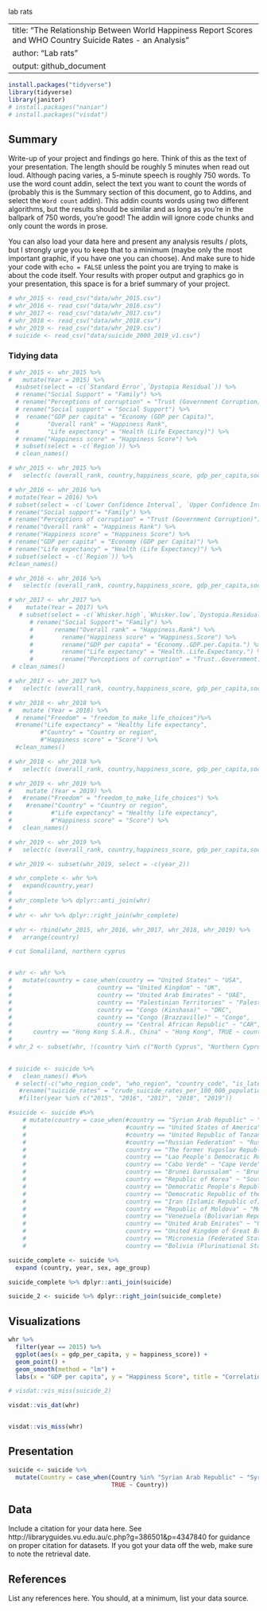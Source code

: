 lab rats

---
title: "The Relationship Between World Happiness Report Scores and WHO Country Suicide Rates - an Analysis"
author: "Lab rats"
output: github_document
---

```r
install.packages("tidyverse")
library(tidyverse)
library(janitor)
# install.packages("naniar")
# install.packages("visdat")
```

## Summary

Write-up of your project and findings go here. 
Think of this as the text of your presentation. 
The length should be roughly 5 minutes when read out loud.
Although pacing varies, a 5-minute speech is roughly 750 words. 
To use the word count addin, select the text you want to count the words of (probably this is the 
Summary section of this document, go to Addins, and select the `Word count` addin).
This addin counts words using two different algorithms, but the results should be similar and as long as you're in the ballpark of 750 words, you're good! 
The addin will ignore code chunks and only count the words in prose.

You can also load your data here and present any analysis results / plots, but I strongly urge you to keep that to a minimum (maybe only the most important graphic, if you have one you can choose). 
And make sure to hide your code with  `echo = FALSE` unless the point you are trying to make is about the code itself.
Your results with proper output and graphics go in your presentation, this space is for a brief summary of your project.

```r
# whr_2015 <- read_csv("data/whr_2015.csv")
# whr_2016 <- read_csv("data/whr_2016.csv")
# whr_2017 <- read_csv("data/whr_2017.csv")
# whr_2018 <- read_csv("data/whr_2018.csv")
# whr_2019 <- read_csv("data/whr_2019.csv")
# suicide <- read_csv("data/suicide_2000_2019_v1.csv")


```

### Tidying data 

```r
# whr_2015 <- whr_2015 %>%
#   mutate(Year = 2015) %>%
  #subset(select = -c(`Standard Error`,`Dystopia Residual`)) %>%
  # rename("Social Support" = "Family") %>%
  # rename("Perceptions of corruption" = "Trust (Government Corruption)") %>%
  # rename("Social support" = "Social Support") %>%
  #  rename("GDP per capita" = "Economy (GDP per Capita)",
  #        "Overall rank" = "Happiness Rank",
  #        "Life expectancy" = "Health (Life Expectancy)") %>%
  # rename("Happiness score" = "Happiness Score") %>%
  # subset(select = -c(`Region`)) %>%
  # clean_names()

```

```r

# whr_2015 <- whr_2015 %>% 
#   select(c (overall_rank, country,happiness_score, gdp_per_capita,social_support, life_expectancy, freedom, generosity, perceptions_of_corruption, year))
```

```r
# whr_2016 <- whr_2016 %>%
# mutate(Year = 2016) %>%
# subset(select = -c(`Lower Confidence Interval`, `Upper Confidence Interval`, `Dystopia Residual`)) %>%
# rename("Social support"= "Family") %>%
# rename("Perceptions of corruption" = "Trust (Government Corruption)") %>%
# rename("Overall rank" = "Happiness Rank") %>%
# rename("Happiness score" = "Happiness Score") %>%
# rename("GDP per capita" = "Economy (GDP per Capita)") %>%
# rename("Life expectancy" = "Health (Life Expectancy)") %>%
# subset(select = -c(`Region`)) %>%
#clean_names()
```

```r
# whr_2016 <- whr_2016 %>% 
#   select(c (overall_rank, country,happiness_score, gdp_per_capita,social_support, life_expectancy, freedom, generosity, perceptions_of_corruption, year))
```

```r
# whr_2017 <- whr_2017 %>%
#    mutate(Year = 2017) %>%
   # subset(select = -c(`Whisker.high`,`Whisker.low`,`Dystopia.Residual`)) %>%
      # rename("Social Support"= "Family") %>%
      #      rename("Overall rank" = "Happiness.Rank") %>%
      #        rename("Happiness score" = "Happiness.Score") %>%
      #        rename("GDP per capita" = "Economy..GDP.per.Capita.") %>%
      #        rename("Life expectancy" = "Health..Life.Expectancy.") %>%
      #        rename("Perceptions of corruption" = "Trust..Government.Corruption.") %>%
 # clean_names()

```

```r
# whr_2017 <- whr_2017 %>% 
#   select(c (overall_rank, country,happiness_score, gdp_per_capita,social_support, life_expectancy, freedom, generosity, perceptions_of_corruption, year ))
```

```r
# whr_2018 <- whr_2018 %>% 
#   mutate (Year = 2018) %>%
  # rename("Freedom" = "freedom_to_make_life_choices")%>%
  #rename("Life expectancy" = "Healthy life expectancy",
         #"Country" = "Country or region",
         #"Happiness score" = "Score") %>%
  #clean_names()
```

```r
# whr_2018 <- whr_2018 %>% 
#   select(c (overall_rank, country,happiness_score, gdp_per_capita,social_support, life_expectancy, freedom, generosity, perceptions_of_corruption, year ))
```

```r

# whr_2019 <- whr_2019 %>%
#    mutate (Year = 2019) %>%
#   #rename("Freedom" = "freedom_to_make_life_choices") %>%
#    #rename("Country" = "Country or region",
#           #"Life expectancy" = "Healthy life expectancy",
#           #"Happiness score" = "Score") %>%
#   clean_names()
```

```r
# whr_2019 <- whr_2019 %>% 
#   select(c (overall_rank, country,happiness_score, gdp_per_capita,social_support, life_expectancy, freedom, generosity, perceptions_of_corruption, year))
```

```r
# whr_2019 <- subset(whr_2019, select = -c(year_2))
```

```r
# whr_complete <- whr %>% 
#   expand(country,year)
# 
# whr_complete %>% dplyr::anti_join(whr)
# 
# whr <- whr %>% dplyr::right_join(whr_complete)

```


```r
# whr <- rbind(whr_2015, whr_2016, whr_2017, whr_2018, whr_2019) %>%
#   arrange(country)

# cut Somaliland, northern cyprus 
```

```r

```


```r
# whr <- whr %>%
#   mutate(country = case_when(country == "United States" ~ "USA",
#                        country == "United Kingdom" ~ "UK",
#                        country == "United Arab Emirates" ~ "UAE",
#                        country == "Palestinian Territories" ~ "Palestine",
#                        country == "Congo (Kinshasa)" ~ "DRC",
#                        country == "Congo (Brazzaville)" ~ "Congo",
#                        country == "Central African Republic" ~ "CAR",
#      country == "Hong Kong S.A.R., China" ~ "Hong Kong", TRUE ~ country))
#   
# whr_2 <- subset(whr, !(country %in% c("North Cyprus", "Northern Cyprus", "Somaliland")))
  
```


```r
# suicide <- suicide %>%
#   clean_names() #%>%
  # select(-c("who_region_code", "who_region", "country_code", "is_latest_year", "crude_suicide_rates_per_100_000_population_low_estimation", "crude_suicide_rates_per_100_000_population_high_estimation", "crude_suicide_rates_per_100_000_population_string")) %>%
   #rename("suicide_rates" = "crude_suicide_rates_per_100_000_population_numeric") %>%
   #filter(year %in% c("2015", "2016", "2017", "2018", "2019"))
```

```r

#suicide <- suicide #%>%
    # mutate(country = case_when(#country == "Syrian Arab Republic" ~ "Syria",
    #                            #country == "United States of America" ~ "USA",
    #                            #country == "United Republic of Tanzania" ~ "Tanzania",
    #                            #country =="Russian Federation" ~ "Russia",
    #                            country == "The former Yugoslav Republic of Macedonia" ~ "North Macedonia", 
    #                            country == "Lao People's Democratic Republic" ~ "Laos", 
    #                            country == "Cabo Verde" ~ "Cape Verde", 
    #                            country == "Brunei Darussalam" ~ "Brunei", 
    #                            country == "Republic of Korea" ~ "South Korea", 
    #                            country == "Democratic People's Republic of Korea" ~ "North Korea", 
    #                            country == "Democratic Republic of the Congo" ~ "DRC", 
    #                            country == "Iran (Islamic Republic of)" ~ "Iran", 
    #                            country == "Republic of Moldova" ~ "Moldova", 
    #                            country == "Venezuela (Bolivarian Republic of)" ~ "Venezuela", 
    #                            country == "United Arab Emirates" ~ "UAE", 
    #                            country == "United Kingdom of Great Britain and Northern Ireland" ~ "UK", 
    #                            country == "Micronesia (Federated States of)" ~ "Micronesia", 
    #                            country == "Bolivia (Plurinational State of)" ~ "Bolivia", TRUE ~ country))
```

```r

suicide_complete <- suicide %>% 
  expand (country, year, sex, age_group)

suicide_complete %>% dplyr::anti_join(suicide)

suicide_2 <- suicide %>% dplyr::right_join(suicide_complete)

```


## Visualizations

```r
whr %>% 
  filter(year == 2015) %>%
  ggplot(aes(x = gdp_per_capita, y = happiness_score)) +
  geom_point() +
  geom_smooth(method = "lm") +
  labs(x = "GDP per capita", y = "Happiness Score", title = "Correlation between GDP per capita and Happiness Score (WHR 2015)")
```

```r


# visdat::vis_miss(suicide_2)

visdat::vis_dat(whr)


visdat::vis_miss(whr)

```


## Presentation

```r
suicide <- suicide %>%
  mutate(Country = case_when(Country %in% "Syrian Arab Republic" ~ "Syria",
                             TRUE ~ Country))

```

## Data 

Include a citation for your data here. 
See http://libraryguides.vu.edu.au/c.php?g=386501&p=4347840 for guidance on proper citation for datasets. 
If you got your data off the web, make sure to note the retrieval date.

## References

List any references here. You should, at a minimum, list your data source.
